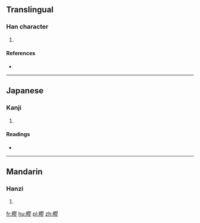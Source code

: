 ==Translingual==

===Han character===
{{Han char|rn=102|rad=田|as=11|sn=16|four=|canj=WSMH}}

# {{defn|Han|sort=田11}}

====References====
* {{Han ref|kx=0766.150|dkj=21936|dj=1176.250|hdz=42552.100|uh=7581|ud=30081}}

----

==Japanese==

===Kanji===
{{ja-kanji|grade=|rs=田11}}

# {{defn|lang=ja|sort=田11}}

====Readings====
* {{ja-readings|on=[[りゅ]] (ryu), [[る]] (ru), [[きく]] (kiku), [[こく]] (koku), [[りゅう]] (ryū)|kun=[[やきばた]] (yakibata)|nanori=}}

----

==Mandarin==

===Hanzi===
{{cmn-hanzi|pin=[[liú]] ([[liu2]])|wg=liu<sup>2</sup>}}

# {{defn|lang=cmn|sort=田11}}

[[fr:疁]]
[[hu:疁]]
[[pl:疁]]
[[zh:疁]]